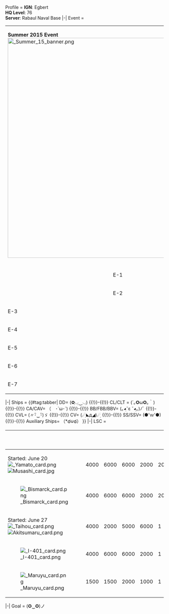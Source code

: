 

<tabber>
Profile =
'''IGN''': Egbert<br>
'''HQ Level''': 76<br>
'''Server''': Rabaul Naval Base
|-| Event =
{| class="article-table mw-collapsible mw-collapsed" style="text-align: center;" width="100%"
| colspan="6" |'''Summer 2015 Event'''<br>[[File: Summer 15 banner.png|700px]]
|-
!
! scope="col" colspan="2" style="text-align: center;" | Total Runs(Clear)
! scope="col" colspan="2" style="text-align: center;" | Notable Drops
! scope="col" colspan="2" style="text-align: center;" | Goals
|-
| rowspan="3" style="text-align:center" | E-1
| rowspan="2" style="text-align:center" | 40(5)
| [[file:Urakaze_card.jpg]] || 4
| [[file: Ooyodo_card.jpg]] || 40
|-
| [[file: Nowaki_card.png]] || 31
| [[file: Tokitsukaze_card.jpg]]
|
|-
| '''Note'''
| colspan="4" style="text-align:left" | Cleared on Aug 11. Got Ooyodo-san on Aug 17.
|-
| rowspan="2" style="text-align:center" | E-2
| rowspan="1" style="text-align:center" | 6(5)
| [[file:Shoukaku_card.png]] || 1
| [[File:Unryuu card.jpeg]]
| 
|-
| '''Note'''
| colspan="4" style="text-align:left" | Tried out the map on Aug 11 got Shoukaku. After I got her I didn't get any good drops for a few days. Cleared on Aug 14.
|-
| rowspan="4" | E-3
| rowspan="3" style="text-align:center" | (12)
| [[File:Zuihou Card.png]] || 9
| [[File: Maruyu card.png]]
|
|-
|
|
| [[File:Mizuho card.jpg]]
|
|-
|
|
| [[File: Amatsukaze card.png]]
|
|-
| '''Note'''
| colspan="4" style="text-align:left" | Had a hard time sinking the boss. Got Zuihou who I didn't have yet. Cleared on Aug 17.
|-
| rowspan="5" | E-4
| rowspan="4" style="text-align:center" | 4
|
|
| [[File: Akashi card.png]]
|
|-
|
|
| [[File:Umikaze card.jpg]]
|
|-
|
|
| [[File:Takanami card.png]]
|
|-
|
|
| [[File:Yahagi card.png]]
|
|-
| '''Note'''
| colspan="4" style="text-align:left" | It was easier to sink Airfield Hime compared to AV Hime. Last dance would be hard though. Fubuki had a searchlight but no one's attacking her during night battle.
|-
| rowspan="3" | E-5
| rowspan="2" style="text-align:center" | 0
|
| 
| [[File:Sakawa card.jpg]]
|
|-
|
|
| [[File: Roma card.png]]
|
|-
| '''Note'''
| colspan="4" style="text-align:left" | `(๑ △ ๑)`*
|-
| rowspan="2" | E-6
| rowspan="1" style="text-align:center" | 0
|
| 
| [[File: Kazagumo card.png]]
|
|-
| '''Note'''
| colspan="4" style="text-align:left" | ！Σ（・□・　）
|-
| rowspan="2" | E-7
| rowspan="1" style="text-align:center" | 0
|
|
|
|
|-
| '''Note'''
| colspan="4" style="text-align:left" | (￣■￣;)!?
|}
|-| Ships =
{{#tag:tabber| DD=
(✿ฺ◡ฺ‿ฺ◡ฺ)
{{!}}-{{!}} CL/CLT =
(´｡✪ω✪｡｀)
{{!}}-{{!}} CA/CAV=
（　･`ω･´)
{{!}}-{{!}} BB/FBB/BBV=
(｡◕ฺˇε ˇ◕ฺ｡)ﾉﾞ
{{!}}-{{!}} CVL=
(〃･ิ‿･ิ)ゞ
{{!}}-{{!}} CV=
(☄ฺ◣д◢)☄ฺ
{{!}}-{{!}} SS/SSV=
(●'ｗ'●)
{{!}}-{{!}} Auxiliary Ships=
（*థ౪థ）
}}
|-| LSC =
{| class="article-table article-table-selected" border="0" cellpadding="1" cellspacing="1" style="text-align: center;" width="100%;"
|-
! 
! scope="col" style="text-align: center;" |{{Fuel}}
! scope="col" style="text-align: center;" |{{Ammo}}
! scope="col" style="text-align: center;" |{{Steel}}
! scope="col" style="text-align: center;" |{{Bauxite}}
! scope="col" style="text-align: center;" |{{DM}}
! scope="col" style="text-align: center;" | Attempts
|-
| Started: June 20<br>[[File: Yamato card.png]]<br>[[File:Musashi card.jpg]]||4000||6000||6000||2000||20||4
|-
| [[File: Bismarck card.png]]||4000||6000||6000||2000||20||0
|-
| Started: June 27<br>[[File: Taihou card.png]]<br>[[File:Akitsumaru card.png]]||4000||2000||5000||6000||1||1
|-
| [[File: I-401 card.png]]||4000||6000||6000||2000||1||0
|-
| [[File: Maruyu card.png]]||1500||1500||2000||1000||1||5
|}
|-| Goal =
(✪‿✪)ノ
</tabber>